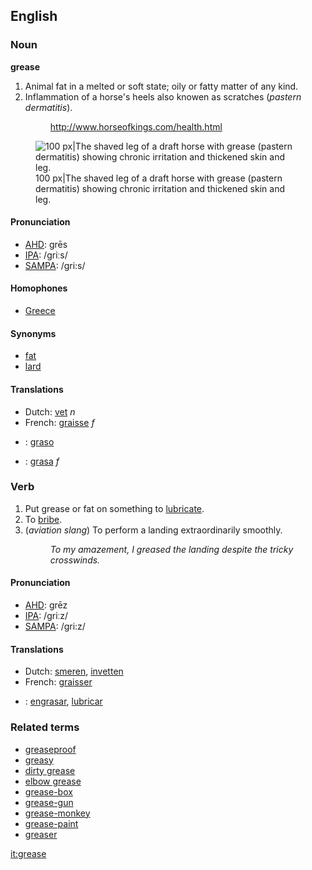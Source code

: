 ==English==

===Noun===
'''grease'''  {{uncountable}}
# Animal fat in a melted or soft state; oily or fatty matter of any kind.
# Inflammation of a horse's heels also knowen as scratches (''pastern dermatitis'').
#: http://www.horseofkings.com/health.html
[[Image:grease.jpg|thumb|right|100 px|The shaved leg of a draft horse with grease (pastern dermatitis) showing chronic irritation and thickened skin and leg.]]

====Pronunciation====
*[[w:AHD|AHD]]: grēs
*[[w:IPA|IPA]]: /griːs/
*[[w:SAMPA|SAMPA]]: /gri:s/

====Homophones====
*[[Greece]]

====Synonyms====
*[[fat]]
*[[lard]]

====Translations====
*Dutch: [[vet]] ''n''
*French: [[graisse]] ''f''
* {{io}} : [[graso]]
* {{es}} : [[grasa]] ''f''

===Verb===
{{en-infl-reg-vowel|greas|e}}
# Put grease or fat on something to [[lubricate]].
# To [[bribe]].
# (''aviation slang'') To perform a landing extraordinarily smoothly.
#: ''To my amazement, I greased the landing despite the tricky crosswinds.''

====Pronunciation====
*[[w:AHD|AHD]]: grēz
*[[w:IPA|IPA]]: /griːz/
*[[w:SAMPA|SAMPA]]: /gri:z/

====Translations====
*Dutch: [[smeren]], [[invetten]]
*French: [[graisser]]
* {{es}}: [[engrasar]], [[lubricar]]

===Related terms===
*[[greaseproof]]
*[[greasy]]
*[[dirty grease]]
*[[elbow grease]]
*[[grease-box]] <!-- A holder on a wheel or axle for grease as a lubricant.-->
*[[grease-gun]] <!-- A syringe for injecting grease or oil into machinery. -->
*[[grease-monkey]] <!-- A mechanic, especially a car mechanic.-->
*[[grease-paint]] <!-- A paste used to paint the face, theatrical make-up.-->
*[[greaser]] <!-- One who greases.  A member of a 60's gang associated with rock and roll music, greased hair and leather jackets.-->

[[it:grease]]